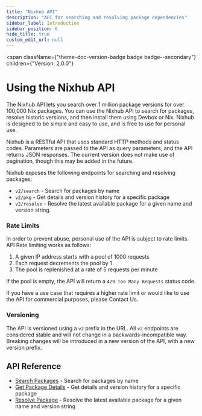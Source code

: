 ```yaml
---
title: "Nixhub API"
description: "API for searching and resolving package dependencies"
sidebar_label: Introduction
sidebar_position: 0
hide_title: true
custom_edit_url: null
---
```



<span
  className={"theme-doc-version-badge badge badge--secondary"}
  children={"Version: 2.0.0"}
>
</span>

# Using the Nixhub API

The Nixhub API lets you search over 1 million package versions for over 100,000 Nix packages. You can use the Nixhub API to search for packages, resolve historic versions, and then install them using Devbox or Nix. Nixhub is designed to be simple and easy to use, and is free to use for personal use. 

Nixhub is a RESTful API that uses standard HTTP methods and status codes. Parameters are passed to the API as query parameters, and the API returns JSON responses. The current version does not make use of pagination, though this may be added in the future.

Nixhub exposes the following endpoints for searching and resolving packages:

- `v2/search` - Search for packages by name
- `v2/pkg` - Get details and version history for a specific package
- `v2/resolve` - Resolve the latest available package for a given name and version string. 


### Rate Limits

In order to prevent abuse, personal use of the API is subject to rate limits. API Rate limiting works as follows: 

1. A given IP address starts with a pool of 1000 requests
2. Each request decrements the pool by 1
3. The pool is replenished at a rate of 5 requests per minute

If the pool is empty, the API will return a `429 Too Many Requests` status code.

If you have a use case that requires a higher rate limit or would like to use the API for commercial purposes, please Contact Us. 

### Versioning

The API is versioned using a `v2` prefix in the URL. All `v2` endpoints are considered stable and will not change in a backwards-incompatible way. Breaking changes will be introduced in a new version of the API, with a new version prefix. 

## API Reference

* [Search Packages](./search-packages.api.mdx) - Search for packages by name
* [Get Package Details](./get-a-package.api.mdx) - Get details and version history for a specific package
* [Resolve Package](./resolve-a-package-version.api.mdx) - Resolve the latest available package for a given name and version string


      
